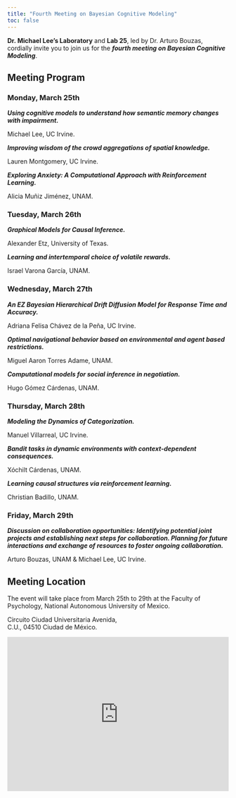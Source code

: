```yaml
---
title: "Fourth Meeting on Bayesian Cognitive Modeling"
toc: false
---
```


<div>
<p>
**Dr. Michael Lee's Laboratory** and **Lab 25**, led by Dr. Arturo Bouzas, cordially invite you to join us for the ***fourth meeting on Bayesian Cognitive Modeling***. 

</p>
</div>


## Meeting Program  

### Monday, March 25th

***Using cognitive models to understand how semantic memory changes with impairment.***

Michael Lee, UC Irvine.

***Improving wisdom of the crowd aggregations of spatial knowledge.***

Lauren Montgomery, UC Irvine.

***Exploring Anxiety: A Computational Approach with Reinforcement Learning.***

Alicia Muñiz Jiménez, UNAM.

### Tuesday, March 26th

***Graphical Models for Causal Inference.***

Alexander Etz, University of Texas.

***Learning and intertemporal choice of volatile rewards.***

Israel Varona García, UNAM.

### Wednesday, March 27th

***An EZ Bayesian Hierarchical Drift Diffusion Model for Response Time and Accuracy.***

Adriana Felisa Chávez de la Peña, UC Irvine.

***Optimal navigational behavior based on environmental and agent based restrictions.***

Miguel Aaron Torres Adame, UNAM.

***Computational models for social inference in negotiation.***

Hugo Gómez Cárdenas, UNAM.

### Thursday, March 28th

***Modeling the Dynamics of Categorization.***

Manuel Villarreal, UC Irvine.

***Bandit tasks in dynamic environments with context-dependent consequences.***

Xóchilt Cárdenas, UNAM.

***Learning causal structures via reinforcement learning.***

Christian Badillo, UNAM.

### Friday, March 29th

***Discussion on collaboration opportunities: Identifying potential joint projects and establishing next steps for collaboration. Planning for future interactions and exchange of resources to foster ongoing collaboration.***

Arturo Bouzas, UNAM & Michael Lee, UC Irvine.

## Meeting Location

<div>
<p>
The event will take place from March 25th to 29th at the Faculty of Psychology, National Autonomous University of Mexico.  
</p>
</div>

<div>
<p>Circuito Ciudad Universitaria Avenida, <br>
C.U., 04510 Ciudad de México.<p>
</div>

<div style="text-decoration:none; overflow:hidden;max-width:100%;width:700px;height:350px;"><div id="canvas-for-googlemap" style="height:100%; width:100%;max-width:100%;"><iframe style="height:100%;width:100%;border:0;" frameborder="0" src="https://www.google.com/maps/embed/v1/place?q=Facultad+de+Psicología+UNAM,+Ciudad+Universitaria,+Ciudad+de+México,+CDMX,+México&key=AIzaSyBFw0Qbyq9zTFTd-tUY6dZWTgaQzuU17R8"></iframe></div><a class="googlecoder" href="https://www.bootstrapskins.com/themes" id="enable-map-info">premium bootstrap themes</a><style>#canvas-for-googlemap img{max-width:none!important;background:none!important;font-size: inherit;font-weight:inherit;}</style></div>

<div>
<br> </br>
</div>
